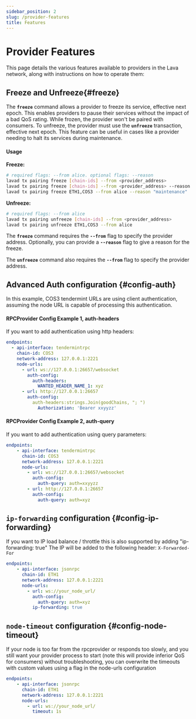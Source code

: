 ```yaml
---
sidebar_position: 2
slug: /provider-features
title: Features
---
```



# Provider Features

This page details the various features available to providers in the Lava network, along with instructions on how to operate them:
<TOCInline toc={toc} />

## Freeze and Unfreeze{#freeze}

The **`freeze`** command allows a provider to freeze its service, effective next epoch. This enables providers to pause their services without the impact of a bad QoS rating. While frozen, the provider won't be paired with consumers. To unfreeze, the provider must use the **`unfreeze`** transaction, effective next epoch. This feature can be useful in cases like a provider needing to halt its services during maintenance.

#### Usage

**Freeze:**

```bash
# required flags: --from alice. optional flags: --reason
lavad tx pairing freeze [chain-ids] --from <provider_address>
lavad tx pairing freeze [chain-ids] --from <provider_address> --reason <freeze_reason>
lavad tx pairing freeze ETH1,COS3 --from alice --reason "maintenance"
```

**Unfreeze:**

```bash
# required flags: --from alice
lavad tx pairing unfreeze [chain-ids] --from <provider_address>
lavad tx pairing unfreeze ETH1,COS3 --from alice
```

The **`freeze`** command requires the **`--from`** flag to specify the provider address. Optionally, you can provide a **`--reason`** flag to give a reason for the freeze.

The **`unfreeze`** command also requires the **`--from`** flag to specify the provider address.

## Advanced Auth configuration {#config-auth}
In this example, COS3 tendermint URLs are using client authentication, assuming the node URL is capable of processing this authentication.

#### RPCProvider Config Example 1, auth-headers

If you want to add authentication using http headers:

```yaml
endpoints:
  - api-interface: tendermintrpc
    chain-id: COS3
    network-address: 127.0.0.1:2221
    node-urls:
      - url: ws://127.0.0.1:26657/websocket
        auth-config:
          auth-headers:
            WANTED_HEADER_NAME_1: xyz
      - url: http://127.0.0.1:26657
        auth-config:
          auth-headers:strings.Join(goodChains, "; ")
            Authorization: 'Bearer xxyyzz'
```

#### RPCProvider Config Example 2, auth-query 

If you want to add authentication using query parameters:

```yaml
endpoints:
    - api-interface: tendermintrpc
      chain-id: COS3
      network-address: 127.0.0.1:2221
      node-urls:
        - url: ws://127.0.0.1:26657/websocket
          auth-config:
            auth-query: auth=xxyyzz
        - url: http://127.0.0.1:26657
          auth-config:
            auth-query: auth=xyz
```

## `ip-forwarding` configuration {#config-ip-forwarding}

If you want to IP load balance / throttle this is also supported by adding "ip-forwarding: true" 
The IP will be added to the following header: `X-Forwarded-For`

```yaml
endpoints:
    - api-interface: jsonrpc
      chain-id: ETH1
      network-address: 127.0.0.1:2221
      node-urls: 
        - url: ws://your_node_url/
          auth-config:
            auth-query: auth=xyz
          ip-forwarding: true
```

## `node-timeout` configuration {#config-node-timeout}

If your node is too far from the rpcprovider or responds too slowly, and you still want your provider process to start (note this will provide inferior QoS for consumers) without troubleshooting,
you can overwrite the timeouts with custom values using a flag in the node-urls configuration

```yaml
endpoints:
    - api-interface: jsonrpc
      chain-id: ETH1
      network-address: 127.0.0.1:2221
      node-urls: 
        - url: ws://your_node_url/
          timeout: 1s
```